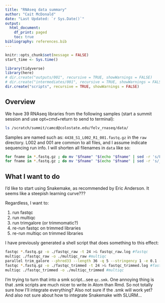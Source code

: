 ```yaml
---
title: "RNAseq data summary"
author: "Cait McDonald"
date: "Last Updated: `r Sys.Date()`"
output:
  html_document:
    df_print: paged
    toc: true
bibliography: references.bib
---
```


```r
knitr::opts_chunk$set(message = FALSE)
start_time <- Sys.time()
```


```r
library(tidyverse)
library(here)
# dir.create("outputs/001", recursive = TRUE, showWarnings = FALSE)
# dir.create("intermediates/001", recursive = TRUE, showWarnings = FALSE)
dir.create("scripts", recursive = TRUE, showWarnings = FALSE)

```

## Overview
We have 39 RNAseq libraries from the following samples (start a summit session and use opt+cmd+return to send to terminal):
```bash
ls /scratch/summit/camcd@colostate.edu/felv_rnaseq/data/
```

Samples are named such as: `4438_S1_L002_R1_001.fastq.gz` in the `raw` directory. L002 and 001 are common to all files, and I assume indicate sequencing run info. I will shorten all filenames in `data` like so:

```bash
for fname in *.fastq.gz ; do mv "$fname" "$(echo "$fname" | sed -r 's/L002_//')" ; done
for fname in *.fastq.gz ; do mv "$fname" "$(echo "$fname" | sed -r 's/_001//')" ; done
```

## What I want to do
I'd like to start using Snakemake, as recommended by Eric Anderson. It seems like a steepish learning curve???

Regardless, I want to:

1. run fastqc
1. run multiqc
1. run trimgalore (or trimmomatic?)
1. re-run fastqc on trimmed libraries
1. re-run multiqc on trimmed libraries

I have previously generated a shell script that does something to this effect:

```bash
fastqc *.fastq.gz -o ./fastqc_raw -t 24 >& fastqc_raw.log #fastqc
multiqc ./fastqc_raw -o ./multiqc_raw #multiqc
parallel trim_galore --phred33 --length 36 -q 5 --stringency 1 -e 0.1 -o ./trim_galore_out/ {=s/_R1/_R2/=} ::: *_R1.fastq.gz
fastqc *.fastq.gz -o ./fastqc_trimmed -t 24 >& fastqc_trimmed.log #fastqc
multiqc ./fastqc_trimmed -o ./multiqc_trimmed #multiqc
```

I'm trying to turn that into a smk script...see `qc.smk`. One annoying thing is that .smk scripts are much nicer to write in Atom than Rmd. So not totally sure how I'll integrate everything? Also not sure if the .smk will work yet? And also not sure about how to integrate Snakemake with SLURM...

